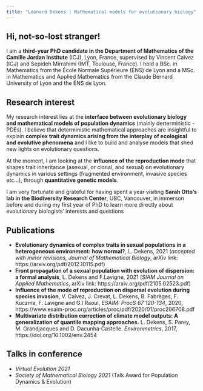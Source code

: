 ```yaml
---
title: "Léonard Dekens | Mathematical models for evolutionary biology"
---
```

  
## Hi, not-so-lost stranger!  

I am a __third-year PhD candidate in the Department of Mathematics of the Camille Jordan Institute__ (ICJ), Lyon, France, supervised by Vincent Calvez (ICJ) and Sepideh Mirrahimi (IMT, Toulouse, France). I hold a BSc. in Mathematics from the École Normale Supérieure (ÉNS) de Lyon and a MSc. in Mathematics and Applied Mathematics from the Claude Bernard University of Lyon and the ÉNS de Lyon. 


## Research interest  

My research interest lies at the __interface between evolutionary biology and mathematical models of population dynamics__ (mainly derterministic - PDEs). I believe that deterministic mathematical approaches are insightful to explain __complex trait dynamics arising from the interplay of ecological and evolutive phenomena__ and I like to build and analyse models that shed new lights on evolutionary questions. 

At the moment, I am looking at the __influence of the reproduction mode__ that shapes trait inheritance (asexual, or clonal, and sexual) on evolutionary dynamics in various settings (fragmented environment, invasive species etc...), through __quantitative genetic models__. 

I am very fortunate and grateful for having spent a year visiting __Sarah Otto's lab in the Biodiversity Research Center__, UBC, Vancouver, in immerson before and during my first year of PhD to learn more directly about evolutionary biologists' interests and questions


## Publications

- __Evolutionary dynamics of complex traits in sexual populations in a heterogeneous environment: how normal?__, L. Dekens, 2021 (*accepted with minor revisions, Journal of Mathematical Biology*, arXiv link: https://arxiv.org/pdf/2012.10115.pdf)
- __Front propagation of a sexual population with evolution of dispersion: a formal analysis__, L. Dekens and F.Lavigne, 2021 (*SIAM Journal on Applied Mathematics*, arXiv link: https://arxiv.org/pdf/2105.02523.pdf)
- __Influence of the mode of reproduction on dispersal evolution during species invasion__, V.  Calvez, J.  Crevat, L. Dekens, B.  Fabrèges, F.  Kuczma, F.  Lavigne and G.l  Raoul, *ESAIM: ProcS 67 120-134*, 2020, https://www.esaim-proc.org/articles/proc/pdf/2020/01/proc206708.pdf
- __Multivariate distribution correction of climate model outputs: A generalization of quantile mapping approaches.__ L. Dekens, S. Parey, M. Grandjacques and D. Dacunha‐Castelle. *Environmetrics*, 2017, https://doi.org/10.1002/env.2454 


## Talks in conference

- *Virtual Evolution 2021*
- *Society of Mathematical Biology 2021* (Talk Award for Population Dynamics & Evolution)
